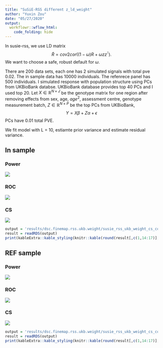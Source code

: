 ```yaml
---
title: "SuSiE-RSS different z_ld_weight"
author: "Yuxin Zou"
date: "05/27/2020"
output:
  workflowr::wflow_html:
    code_folding: hide
---
```


In susie-rss, we use LD matrix
$$
\tilde{R} = cov2cor((1-\omega) R + \omega z z^\intercal).
$$
We want to choose a safe, robust default for $\omega$.

There are 200 data sets, each one has 2 simulated signals with total pve 0.02. The in sample data has 10000 individuals. The refenrece panel has 500 individuals. I simulated response with population structure using PCs from UKBioBank databse. UKBioBank database provides top 40 PCs and I used top 20. Let $X \in \mathbb{R}^{N\times J}$ be the genotype matrix for one region after removing effects from sex, age, $age^2$, assessment centre, genotype measurement batch, $Z \in \mathbb{R}^{N\times P}$ be the top PCs from UKBioBank,
$$
Y = X\beta + Z \alpha + \epsilon
$$
PCs have 0.01 total PVE.

We fit model with L = 10, estiamte prior variance and estimate residual variance.

## In sample

### Power

![](assets/dsc.finemap.rss.ukb.weight/susie_rss_ukb_weight_roc/susie_rss_ukb_weight_ldin_sample_Z_power.png)

### ROC

![](assets/dsc.finemap.rss.ukb.weight/susie_rss_ukb_weight_roc/susie_rss_ukb_weight_ldin_sample_Z_roc.png)

### CS

![](assets/dsc.finemap.rss.ukb.weight/susie_rss_ukb_weight_cs_compare/susie_rss_ukb_weight_ldin_sample_Z_cs_plots.png)

```r
output = 'results/dsc.finemap.rss.ukb.weight/susie_rss_ukb_weight_cs_compare/susie_rss_ukb_weight_ldin_sample_Z_cs.rds'
result = readRDS(output)
print(kableExtra::kable_styling(knitr::kable(round(result[,c(1,14:17)],4))))
```

## REF sample

### Power

![](assets/dsc.finemap.rss.ukb.weight/susie_rss_ukb_weight_roc/susie_rss_ukb_weight_ldref_sample_Z_power.png)

### ROC

![](assets/dsc.finemap.rss.ukb.weight/susie_rss_ukb_weight_roc/susie_rss_ukb_weight_ldref_sample_Z_roc.png)

### CS

![](assets/dsc.finemap.rss.ukb.weight/susie_rss_ukb_weight_cs_compare/susie_rss_ukb_weight_ldref_sample_Z_cs_plots.png)

```r
output = 'results/dsc.finemap.rss.ukb.weight/susie_rss_ukb_weight_cs_compare/susie_rss_ukb_weight_ldref_sample_Z_cs.rds'
result = readRDS(output)
print(kableExtra::kable_styling(knitr::kable(round(result[,c(1,14:17)],4))))
```
